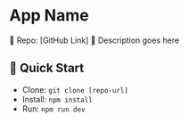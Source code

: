 # App Name

📂 Repo: [GitHub Link]
📝 Description goes here

## 🚀 Quick Start
- Clone: `git clone [repo-url]`
- Install: `npm install`
- Run: `npm run dev`

